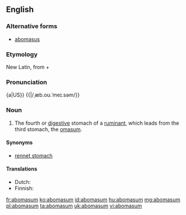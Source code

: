 ==English==

===Alternative forms===
* [[abomasus]]

===Etymology===
New Latin, from {{etyl|la}} {{term|ab||away from|lang=la}} + {{term|omasum|omāsum|lang=la}}

===Pronunciation===
{a|US}} {{|/ˌæb.oʊ.ˈmeɪ.səm/}}

===Noun===
{{en-noun|pl=abomasa|pl2=abomasums}}

# {{anatomy}} The fourth or [[digestive]] stomach of a [[ruminant]], which leads from the third stomach, the [[omasum]].

====Synonyms====
* [[rennet stomach]]

====Translations====
{{trans-top|fourth or digestive stomach of a ruminant}}
* Dutch: {{t|nl|lebmaag|m}}
* Finnish: {{t-|fi|juoksutusmaha}}
{{trans-mid}}
{{trans-bottom}}

[[fr:abomasum]]
[[ko:abomasum]]
[[id:abomasum]]
[[hu:abomasum]]
[[mg:abomasum]]
[[pl:abomasum]]
[[ta:abomasum]]
[[uk:abomasum]]
[[vi:abomasum]]